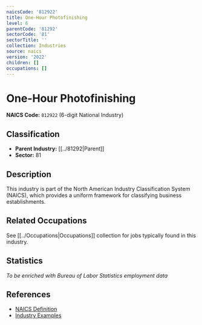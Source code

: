 ```yaml
---
naicsCode: '812922'
title: One-Hour Photofinishing
level: 6
parentCode: '81292'
sectorCode: '81'
sectorTitle: ''
collection: Industries
source: naics
version: '2022'
children: []
occupations: []
---
```

# One-Hour Photofinishing

**NAICS Code:** `812922` (6-digit National Industry)

## Classification

- **Parent Industry:** [[../81292|Parent]]
- **Sector:** 81

## Description

This industry is part of the North American Industry Classification System (NAICS), which provides a uniform framework for classifying business establishments.

## Related Occupations

See [[../Occupations|Occupations]] collection for jobs typically found in this industry.

## Statistics

*To be enriched with Bureau of Labor Statistics employment data*

## References

- [NAICS Definition](https://www.census.gov/naics/)
- [Industry Examples](https://www.census.gov/naics/2022NAICS/)
